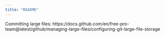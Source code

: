 ```yaml
---
title: "README"
---
```


Committing large files: https://docs.github.com/en/free-pro-team@latest/github/managing-large-files/configuring-git-large-file-storage
